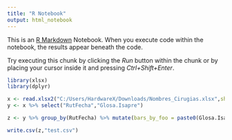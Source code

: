 ---
title: "R Notebook"
output: html_notebook
---

This is an [R Markdown](http://rmarkdown.rstudio.com) Notebook. When you execute code within the notebook, the results appear beneath the code. 

Try executing this chunk by clicking the *Run* button within the chunk or by placing your cursor inside it and pressing *Ctrl+Shift+Enter*. 

```{r}
library(xlsx)
library(dplyr)
```

```{r}
x <- read.xlsx2("C:/Users/HardwareX/Downloads/Nombres_Cirugias.xlsx",sheetName = "CIRUGIAS Base")
y <- x %>% select("RutFecha","Glosa.Isapre")
```

```{r}
z <- y %>% group_by(RutFecha) %>% mutate(bars_by_foo = paste0(Glosa.Isapre, collapse = "")) %>% distinct(Rut.Fecha, .keep_all = TRUE)
```
```{r}
write.csv(z,"test.csv")
```

